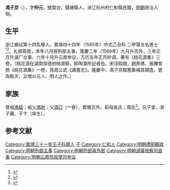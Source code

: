 {{明清人物信息框
| 姓名 = 馮子京
| 原名 =
| 圖片名稱= 
| 圖片大小 =
| 圖片說明 = 
| 最高職務 =雲南布政司參議
| 國家 = 大明 
| 爵位 =
| 籍貫 = 錢塘縣人
| 族裔 = 
| 字號 = 
| 諡號 =
| 出生日期 = 正德庚辰七月十四日
| 出生地點 = <!---錢塘縣人--->
| 逝世日期 = 卒年不詳 
| 逝世地點 =
| 墓葬 =
| 配偶 = 配户氏，累赠宜人；继配沈氏，累封宜人
| 親屬 = （子）景槐、景松、次槐、次松
| 出身 =
* 嘉靖三十一年壬子科舉人
* 嘉靖四十四年乙丑科進士出身
| 經歷 =
| 著作 =  
}}
'''馮子京'''（{{bd|1520年||？|catIdx=}}），字'''仲元'''，號南台，錢塘縣人，浙江杭州府仁和縣民籍，[[明朝|明朝]]政治人物。

== 生平 ==
浙江鄉試第十四名舉人。嘉靖四十四年（1565年）中式乙丑科<!---會試第二百七十三名--->二甲第五名進士<ref>{{Cite book|title=《皇明贡举考》卷五|author=[[张朝瑞|张朝瑞]]|publisher=《续修四库全书》史部第828册|year=|isbn=|location=|pages=}}</ref><ref>{{Cite book|title=贡举志五种 上|author=鲁小俊，江俊伟著|publisher=武汉大学出版社|year=2009|isbn=978-7-307-07043-1|location=武汉|pages=}}</ref>。礼部观政，本年八月授刑部主事，隆慶二年（1568年）九月升员外，三年正月升湖广佥事，六年十月升云南参议，万历五年正月听调。著有《桃花源集》三卷。（桃花源在湖南常德府桃源縣，即陶潛所記者也。宋淳熙間，趙彥琇、張櫟曾修《桃花源集》一卷，見晁公武《讀書志》。隆慶中，馮子京取舊集補其闕逸，更為銓次，又增以元人、明人之作。）

== 家族 ==
曾祖[[馮斌|馮斌]]；祖父[[馮財|馮財]]；父[[馮□|馮□]]（宀眘），累赠员外。前母吳氏；周氏<ref>{{Cite book|title=天一阁藏明代科举录选刊 登科录 点校本|author=龚延明主编|publisher=宁波出版社|year=2016|isbn=978-7-5526-2320-8|location=宁波|pages=|quote=《天一閣藏明代科舉錄選刊.登科錄》之《嘉靖四十四年乙丑科登科錄》}}</ref>。兄子堂、弟子庸、子卞（庠生）。

==参考文献==
{{reflist}}

{{嘉靖四十四年乙丑科殿試金榜}}

{{DEFAULTSORT:}}
[[Category:嘉靖三十一年壬子科舉人|Category:嘉靖三十一年壬子科舉人]]
[[Category:馮姓|子]]
[[Category:仁和人|Category:仁和人]]
[[Category:明朝禮部觀政|Category:明朝禮部觀政]]
[[Category:明朝刑部主事|Category:明朝刑部主事]]
[[Category:明朝刑部員外郎|Category:明朝刑部員外郎]]
[[Category:明朝湖廣按察司僉事|Category:明朝湖廣按察司僉事]]
[[Category:明朝云南布政使司参议|Category:明朝云南布政使司参议]]